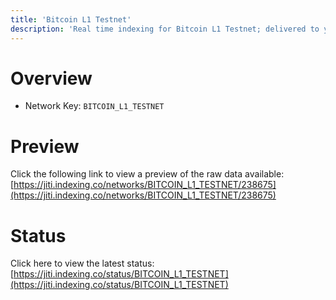 ```yaml
---
title: 'Bitcoin L1 Testnet'
description: 'Real time indexing for Bitcoin L1 Testnet; delivered to you'
---
```


# Overview
- Network Key: `BITCOIN_L1_TESTNET`

# Preview
Click the following link to view a preview of the raw data available: [https://jiti.indexing.co/networks/BITCOIN_L1_TESTNET/238675](https://jiti.indexing.co/networks/BITCOIN_L1_TESTNET/238675)

# Status
Click here to view the latest status: [https://jiti.indexing.co/status/BITCOIN_L1_TESTNET](https://jiti.indexing.co/status/BITCOIN_L1_TESTNET)
